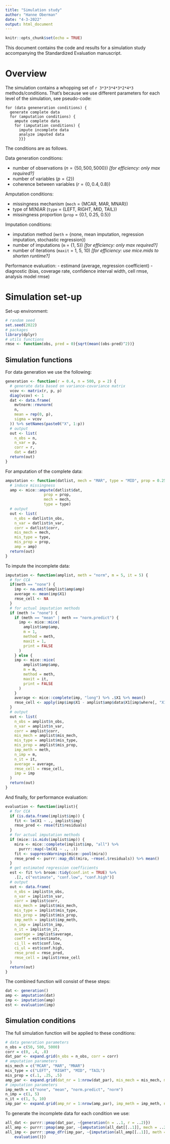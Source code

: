 ```yaml
---
title: "Simulation study"
author: "Hanne Oberman"
date: "4-3-2022"
output: html_document
---
```


```r
knitr::opts_chunk$set(echo = TRUE)
```

This document contains the code and results for a simulation study accompanying the Standardized Evaluation manuscript.

# Overview 

The simulation contains a whopping set of `r 3*3*3*4*3*2*4*3` methods/conditions. That's because we use different parameters for each level of the simulation, see pseudo-code:

```
for (data geneneration conditions) {
  generate complete data
  for (amputation conditions) {
    ampute complete data
    for (imputation conditions) {
      impute incomplete data
      analyze imputed data
      }}}
```

The conditions are as follows. 

Data generation conditions:

- number of observations ($n = \{50, 500, 5000\}$) *[for efficiency: only max required?]*
- number of variables ($p = \{2\}$)
- coherence between variables ($r = \{0, 0.4, 0.8\}$)

Amputation conditions:

- missingness mechanism (`mech` = {MCAR, MAR, MNAR})
- type of M(N)AR (`type` = {LEFT, RIGHT, MID, TAIL})
- missingness proportion (`prop` = {0.1, 0.25, 0.5})

Imputation conditions:

- imputation method (`meth` = {none, mean imputation, regression imputation, stochastic regression})
- number of imputations (`m` = {1, 5}) *[for efficiency: only max required?]*
- number of iterations (`maxit` = 1, 5, 10) *[for efficiency: use mice.mids to shorten runtime?]*

Performance evaluation:
- estimand (average, regression coefficient)
- diagnostic (bias, coverage rate, confidence interval width, cell rmse, analysis model rmse)

# Simulation set-up

Set-up environment:

```r
# random seed
set.seed(2022)
# packages
library(dplyr)
# utils functions
rmse <- function(obs, pred = 0){sqrt(mean((obs-pred)^2))}
```

## Simulation functions

For data generation we use the following:

```r
generation <- function(r = 0.4, n = 500, p = 2) {
  # generate data based on variance-covariance matrix
  vcov <- matrix(r, p, p)
  diag(vcov) <- 1
  dat <- data.frame(
    mvtnorm::rmvnorm(
    n,
    mean = rep(0, p),
    sigma = vcov
  )) %>% setNames(paste0("X", 1:p))
  # output
  out <- list(
    n_obs = n,
    n_var = p,
    corr = r,
    dat = dat)
  return(out)
}
```

For amputation of the complete data:

```r
amputation <- function(datlist, mech = "MAR", type = "MID", prop = 0.25) {
  # induce missingness
  amp <- mice::ampute(datlist$dat, 
                 prop = prop,
                 mech = mech,
                 type = type)
  # output
  out <- list(
    n_obs = datlist$n_obs,
    n_var = datlist$n_var,
    corr = datlist$corr,
    mis_mech = mech,
    mis_type = type,
    mis_prop = prop,
    amp = amp)
  return(out)
}
```

To impute the incomplete data:

```r
imputation <- function(amplist, meth = "norm", m = 5, it = 5) {
  # for CCA
  if(meth == "none") {
    imp <- na.omit(amplist$amp$amp)
    average <- mean(imp$X1)
    rmse_cell <- NA
  } 
  # for actual imputation methods
  if (meth != "none") {
    if (meth == "mean" | meth == "norm.predict") {
      imp <- mice::mice(
        amplist$amp$amp,
        m = 1,
        method = meth,
        maxit = 1,
        print = FALSE
      )
    } else {
    imp <- mice::mice(
        amplist$amp$amp,
        m = m,
        method = meth,
        maxit = it,
        print = FALSE
      )
    }
    average <- mice::complete(imp, "long") %>% .$X1 %>% mean()
    rmse_cell <- apply(imp$imp$X1 - amplist$amp$data$X1[imp$where[, "X1"]], 2, rmse) %>% mean()
  }
  # output
  out <- list(
    n_obs = amplist$n_obs,
    n_var = amplist$n_var,
    corr = amplist$corr,
    mis_mech = amplist$mis_mech,
    mis_type = amplist$mis_type,
    mis_prop = amplist$mis_prop,    
    imp_meth = meth,
    n_imp = m,
    n_it = it,
    average = average,
    rmse_cell = rmse_cell,
    imp = imp
  )
  return(out)
}
```

And finally, for performance evaluation:

```r
evaluation <- function(implist){
  # for CCA
  if (is.data.frame(implist$imp)) {
    fit <- lm(X1 ~ ., implist$imp)
    rmse_pred <- rmse(fit$residuals)
  }
  # for actual imputation methods
  if (mice::is.mids(implist$imp)) {
    mira <- mice::complete(implist$imp, "all") %>% 
      purrr::map(~lm(X1 ~ ., .))
    fit <- suppressWarnings(mice::pool(mira))
    rmse_pred <- purrr::map_dbl(mira, ~rmse(.$residuals)) %>% mean()
  }
  # get estimated regression coefficients
  est <- fit %>% broom::tidy(conf.int = TRUE) %>%
    .[2, c("estimate", "conf.low", "conf.high")] 
  # output
  out <- data.frame(
    n_obs = implist$n_obs,
    n_var = implist$n_var,
    corr = implist$corr,
    mis_mech = implist$mis_mech,
    mis_type = implist$mis_type,
    mis_prop = implist$mis_prop,    
    imp_meth = implist$imp_meth,
    n_imp = implist$n_imp,
    n_it = implist$n_it,
    average = implist$average, 
    coeff = est$estimate, 
    ci_ll = est$conf.low,
    ci_ul = est$conf.high,
    rmse_pred = rmse_pred, 
    rmse_cell = implist$rmse_cell
  )
  return(out)
}
```

The combined function will consist of these steps:

```r
dat <- generation()
amp <- amputation(dat)
imp <- imputation(amp)
est <- evaluation(imp)
```

## Simulation conditions

The full simulation function will be applied to these conditions:

```r
# data generation parameters
n_obs = c(50, 500, 5000) 
corr = c(0, .4, .8)
dat_par <- expand.grid(n_obs = n_obs, corr = corr)
# amputation parameters
mis_mech = c("MCAR", "MAR", "MNAR")
mis_type = c("LEFT", "RIGHT", "MID", "TAIL")
mis_prop = c(.1, .25, .5)
amp_par <- expand.grid(dat_nr = 1:nrow(dat_par), mis_mech = mis_mech, mis_type = mis_type, mis_prop = mis_prop, stringsAsFactors = FALSE)
# imputation parameters
imp_meth = c("none", "mean", "norm.predict", "norm") 
n_imp = c(1, 5)
n_it = c(1, 5, 10)
imp_par <- expand.grid(amp_nr = 1:nrow(amp_par), imp_meth = imp_meth, n_imp = n_imp, n_it = n_it, stringsAsFactors = FALSE)
```

To generate the incomplete data for each condition we use:

```r
all_dat <- purrr::pmap(dat_par, ~{generation(n = ..1, r = ..2)})
all_amp <- purrr::pmap(amp_par, ~{amputation(all_dat[[..1]], mech = ..2, type = ..3, prop = ..4)})
all_imp <- purrr::pmap_dfr(imp_par, ~{imputation(all_amp[[..1]], meth = ..2, m = ..3, it = ..4) %>% 
    evaluation()})
```

